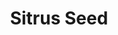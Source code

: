 ---
title: "Sitrus Seed"
meta_title: "Sitrus Seed craft"
description: "Craft de Sitrus Seed"
rank: "a"
draft: false
name: "Sitrus Seed"
recipe_img: "https://wiki.pokexgames.com/images/d/d2/Sitrus_Seed.png"
level: 90
craft_time: 3600
result: 1
value_npc: 1
ingredients:
  - name: "Major Seed Bag"
    quantity: 1
    item_img: "https://wiki.pokexgames.com/images/d/d4/Major_Seed_Bag.png"
    value_npc: 1
  - name: "Mushroom"
    quantity: 8
    item_img: "https://wiki.pokexgames.com/images/8/8c/Mushroom.png"
    value_npc: 1
  - name: "Pure Strong Grass"
    quantity: 20
    item_img: "https://wiki.pokexgames.com/images/6/63/Pure_Strong_Grass.png"
    value_npc: 1
---